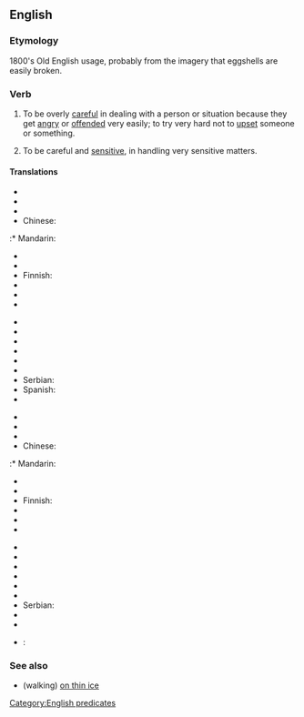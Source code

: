 ==English==

===Etymology===
1800's Old English usage, probably from the imagery that eggshells are easily broken.

===Verb===
{{en-verb|walks on eggshells|walking on eggshells|walked on eggshells}}

# {{idiomatic}} To be overly [[careful]] in dealing with a person or situation because they get [[angry]] or [[offended]] very easily; to try very hard not to [[upset]] someone or something.
# {{idiomatic}} To be careful and [[sensitive]], in handling very sensitive matters.

====Translations====
{{trans-top|to act carefully to avoid upsetting someone}}
* {{trreq|ar}}
* {{trreq|hy}}
* {{trreq|ca}} 
* Chinese:
:* Mandarin: {{t|zh|伴君如伴虎|sc=Hani}}
* {{trreq|cs}}
* {{trreq|nl}}
* Finnish: {{t|fi|pitää kuin kukkaa kämmenellä}}
* {{trreq|fr}}
* {{trreq|de}}
* {{trreq|hi}}
{{trans-mid}}
* {{trreq|it}}
* {{trreq|ja}}
* {{trreq|ko}}
* {{trreq|pl}}
* {{trreq|pt}}
* {{trreq|ru}}
* Serbian: {{t|sr|ходати по јајима}}
* Spanish: {{t|es|camina sobre cascarones de huevo|p}}
* {{trreq|vi}}
{{trans-bottom}}

{{trans-top|to handle sensitive matters delicately}}
* {{trreq|ar}}
* {{trreq|hy}}
* {{trreq|ca}} 
* Chinese:
:* Mandarin: {{t|zh|如履薄冰|sc=Hani}}
* {{trreq|cs}}
* {{trreq|nl}}
* Finnish: {{t|fi|käsitellä silkkihansikkain}}
* {{trreq|fr}}
* {{trreq|de}}
* {{trreq|hi}}
{{trans-mid}}
* {{trreq|it}}
* {{trreq|ja}}
* {{trreq|ko}}
* {{trreq|pl}}
* {{trreq|pt}}
* {{trreq|ru}}
* Serbian: {{t|sr|ходати по јајима}}
* {{trreq|es}}
* {{trreq|vi}}
{{trans-bottom}}

* {{ttbc|de}}: {{t|de|sich auf Eierschalen bewegen}}

===See also===
* (walking) [[on thin ice]]

[[Category:English predicates]]